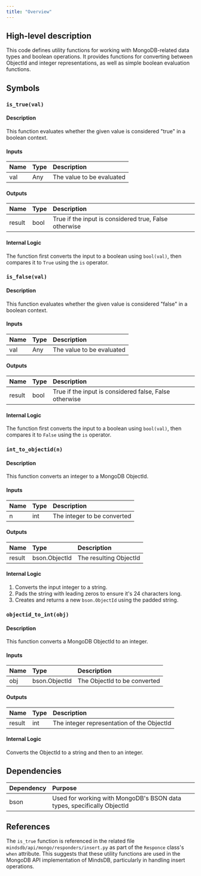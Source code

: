 ```yaml
---
title: "Overview"
---
```


## High-level description
This code defines utility functions for working with MongoDB-related data types and boolean operations. It provides functions for converting between ObjectId and integer representations, as well as simple boolean evaluation functions.

## Symbols

### `is_true(val)`
#### Description
This function evaluates whether the given value is considered "true" in a boolean context.

#### Inputs
| Name | Type | Description |
|:-----|:-----|:------------|
| val | Any | The value to be evaluated |

#### Outputs
| Name | Type | Description |
|:-----|:-----|:------------|
| result | bool | True if the input is considered true, False otherwise |

#### Internal Logic
The function first converts the input to a boolean using `bool(val)`, then compares it to `True` using the `is` operator.

### `is_false(val)`
#### Description
This function evaluates whether the given value is considered "false" in a boolean context.

#### Inputs
| Name | Type | Description |
|:-----|:-----|:------------|
| val | Any | The value to be evaluated |

#### Outputs
| Name | Type | Description |
|:-----|:-----|:------------|
| result | bool | True if the input is considered false, False otherwise |

#### Internal Logic
The function first converts the input to a boolean using `bool(val)`, then compares it to `False` using the `is` operator.

### `int_to_objectid(n)`
#### Description
This function converts an integer to a MongoDB ObjectId.

#### Inputs
| Name | Type | Description |
|:-----|:-----|:------------|
| n | int | The integer to be converted |

#### Outputs
| Name | Type | Description |
|:-----|:-----|:------------|
| result | bson.ObjectId | The resulting ObjectId |

#### Internal Logic
1. Converts the input integer to a string.
2. Pads the string with leading zeros to ensure it's 24 characters long.
3. Creates and returns a new `bson.ObjectId` using the padded string.

### `objectid_to_int(obj)`
#### Description
This function converts a MongoDB ObjectId to an integer.

#### Inputs
| Name | Type | Description |
|:-----|:-----|:------------|
| obj | bson.ObjectId | The ObjectId to be converted |

#### Outputs
| Name | Type | Description |
|:-----|:-----|:------------|
| result | int | The integer representation of the ObjectId |

#### Internal Logic
Converts the ObjectId to a string and then to an integer.

## Dependencies
| Dependency | Purpose |
|:-----------|:--------|
| bson | Used for working with MongoDB's BSON data types, specifically ObjectId |

## References
The `is_true` function is referenced in the related file `mindsdb/api/mongo/responders/insert.py` as part of the `Responce` class's `when` attribute. This suggests that these utility functions are used in the MongoDB API implementation of MindsDB, particularly in handling insert operations.
